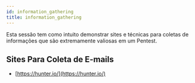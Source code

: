 ```yaml
---
id: information_gathering
title: information_gathering
---
```


Esta sessão tem como intuito demonstrar sites e técnicas para coletas de
informações que são extremamente valiosas em um Pentest.

## Sites Para Coleta de E-mails

- [https://hunter.io/](https://hunter.io/)
